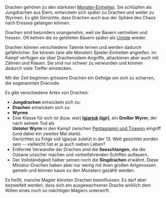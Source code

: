 Drachen gehören zu den stärksten [[Monster|Monster-Einheiten]]. Sie schlüpfen als Jungdrachen aus Eiern, entwickeln sich später zu Drachen und weiter zu Wyrmen. Es gibt Gerüchte, dass Drachen auch aus der Sphäre des Chaos nach Eressea gelangen können.

Drachen sind besonders unangenehm, weil sie Bauern vertreiben und fressen. Oft kehren die so getöteten Bauern später als [[Untote]] wieder.

Drachen können verschiedene Talente lernen und werden dadurch gefährlicher. Sie können (wie alle Monster) Spieler-Einheiten angreifen. Im Kampf verfügen sie über Drachenodem-Angriffe, attackieren aber auch mit Zähnen und Klauen. Sie sind nur schwer zu verwunden und können dadurch viele Treffer einstecken.

Mit der Zeit beginnen grössere Drachen ein Gefolge um sich zu scharren, die sogenannten Dracoide.

Es gibt verschiedene Arten von Drachen:
* '''Jungdrachen''' entwickeln sich zu:
* '''Drachen''' entwickeln sich zu:
* '''Wyrme'''
* Eine Klasse für sich ist (bzw. war) '''[[Igjarjuk]] (igjr)''', ein '''Großer Wyrm''', der nach seinem Tod als<br>'''Untoter Wyrm''' in den Kampf zwischen [[Pentagramm und Tirawon]] eingriff (und dabei ein zweites Mal starb).<br>Gerüchten  zu Folge soll Igjarjuk zuletzt in der 13. Welt gesichtet worden sein -- vielleicht hat er ja auch sieben Leben?
* Entfernte Verwandte der Drachen sind die '''Seeschlangen''', die die Ozeane unsicher machen und vorbeifahrenden Schiffen auflauern.
* Der Vollständigkeit halber seinen noch die '''Singdrachen''' erwähnt. Diese Miniatur-Drachen haben aber nur wenig mit ihren großen Artgenossen gemein und können kaum zu den Monstern gezählt werden.

Es heißt, manche Magier könnten Drachen beeinflussen. Es darf aber bezweifelt werden, dass sich ein ausgewachsener Drache wirklich dem Willen eines noch so mächtigen Magiers unterwirft.